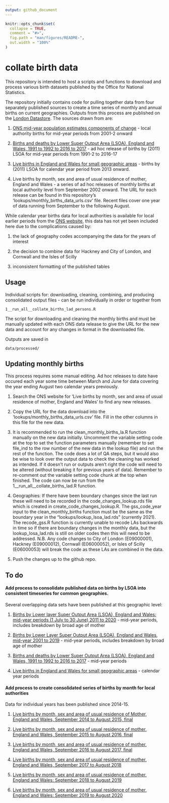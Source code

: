 ```yaml
---
output: github_document
---
```


<!-- README.md is generated from README.Rmd. Please edit that file -->

```r
knitr::opts_chunk$set(
  collapse = TRUE,
  comment = "#>",
  fig.path = "man/figures/README-",
  out.width = "100%"
)
```

# collate birth data

<!-- badges: start -->
<!-- badges: end -->

This repository is intended to host a scripts and functions to download and process various birth datasets published by the Office for National Statistics.   

The repository initially contains code for pulling together data from four separately published sources to create a time series of monthly and annual births on current geographies. Outputs from this process are published on the [London Datastore](https://data.london.gov.uk/dataset/annual-birth-series). The sources drawn from are:

1. [ONS mid-year population estimates components of change](https://www.ons.gov.uk/peoplepopulationandcommunity/populationandmigration/populationestimates/datasets/populationestimatesforukenglandandwalesscotlandandnorthernireland) - local authority births for mid-year periods from 2001-2 onward

2. [Births and deaths by Lower Super Output Area (LSOA), England and Wales, 1991 to 1992 to 2016 to 2017](https://www.ons.gov.uk/peoplepopulationandcommunity/birthsdeathsandmarriages/deaths/adhocs/009628birthsanddeathsbylowersuperoutputarealsoaenglandandwales1991to1992to2016to2017) - ad hoc release of births by (2011) LSOA for mid-year periods from 1991-2 to 2016-17

3. [Live births in England and Wales for small geographic areas](https://www.nomisweb.co.uk/query/construct/summary.asp?mode=construct&version=0&dataset=206) - births by (2011) LSOA for calendar year period from 2013 onward.

4. Live births by month, sex and area of usual residence of mother, England and Wales - a series of ad hoc releases of monthly births at local authority level from September 2002 onward. The URL for each release can be found in this repository's 'lookups/monthly_births_data_urls.csv' file. Recent files cover one year of data running from September to the following August.

While calendar year births data for local authorities is available for local earlier periods from the [ONS website](https://www.ons.gov.uk/peoplepopulationandcommunity/birthsdeathsandmarriages/livebirths/datasets/birthsummarytables), this data has not yet been included here due to the complications caused by:

1. the lack of geography codes accompanying the data for the years of interest

2. the decision to combine data for Hackney and City of London, and Cornwall and the Isles of Scilly

3. inconsistent formatting of the published tables


## Usage
Individual scripts for: downloading, cleaning, combining, and producing consolidated output files - can be run individually in order or together from
```
1__run_all__collate_births_lad_persons.R
```
The script for downloading and cleaning the monthly births and must be manually updated with each ONS data release to give the URL for the new data and account for any changes in format in the downloaded file. 

Outputs are saved in 
```
data/processed/
```

## Updating monthly births
This process requires some manual editing. Ad hoc releases to date have occured each year some time between March and June for data covering the year ending August two calendar years previously. 

1. Search the ONS website for 'Live births by month, sex and area of usual residence of mother, England and Wales' to find any new releases.

2. Copy the URL for the data download into the 'lookups/monthly_births_data_urls.csv' file. Fill in the other columns in this file for the new data.

3. It is recommended to run the clean_monthly_births_la.R function manually on the new data initially.  Uncomment the variable setting code at the top to set the function parameters manually (remember to set file_ind to the row number of the new data in the lookup file) and run the rest of the function.  The code does a lot of QA steps, but it would also be wise to look over the output data to check the cleaning has worked as intended. If it doesn't run or outputs aren't right the code will need to be altered (without breaking it for previous years of data). Remember to re-comment out the variable setting code chunk at the top when finished. The code can now be run from the 1__run_all__collate_births_lad.R function.

4. Geographies: If there have been boundary changes since the last run these will need to be recorded in the code_changes_lookup.rds file which is created in create_code_changes_lookup.R. The gss_code_year input to the clean_monthly_births function must be the same as the boundary year in the "lookups/lookup_lsoa_lad.rds" (currently 2021). The recode_gss.R function is currently unable to recode LAs backwards in time so if there are boundary changes in the monthly data, but the lookup_losa_lad.rds is still on older codes then this will need to be addressed.  N.B. Any code changes to City of London (E09000001), Hackney (E09000012), Cornwall (E06000052), or Isles of Scilly (E06000053) will break the code as these LAs are combined in the data. 

5. Push the changes up to the github repo.

## To do

#### Add process to consolidate published data on births by LSOA into consistent timeseries for common geographies.

Several overlapping data sets have been published at this geographic level:

1. [Births by Lower layer Super Output Area (LSOA), England and Wales: mid-year periods (1 July to 30 June) 2011 to 2020](https://www.ons.gov.uk/peoplepopulationandcommunity/birthsdeathsandmarriages/livebirths/adhocs/14318birthsbylowerlayersuperoutputarealsoaenglandandwalesmidyearperiods1julyto30june2011to2020) - mid-year periods, includes breakdown by broad age of mother

2. [Births by Lower Layer Super Output Area (LSOA), England and Wales, mid-year 2001 to 2019](https://www.ons.gov.uk/peoplepopulationandcommunity/birthsdeathsandmarriages/livebirths/adhocs/12627birthsbylowerlayersuperoutputarealsoaenglandandwalesmidyear2001to2019) - mid-year periods, includes breakdown by broad age of mother

3. [Births and deaths by Lower Super Output Area (LSOA), England and Wales, 1991 to 1992 to 2016 to 2017](https://www.ons.gov.uk/peoplepopulationandcommunity/birthsdeathsandmarriages/deaths/adhocs/009628birthsanddeathsbylowersuperoutputarealsoaenglandandwales1991to1992to2016to2017) - mid-year periods

4. [Live births in England and Wales for small geographic areas](https://www.nomisweb.co.uk/query/construct/summary.asp?mode=construct&version=0&dataset=206) - calendar year periods

#### Add process to create consolidated series of births by month for local authorities

Data for individual years has been published since 2014-15.   

1. [Live births by month, sex and area of usual residence of Mother, England and Wales, September 2014 to August 2015, final](https://www.ons.gov.uk/peoplepopulationandcommunity/birthsdeathsandmarriages/livebirths/adhocs/006871livebirthsbymonthsexandareaofusualresidenceofmotherenglandandwalesseptember2014toaugust2015)

1. [Live births by month, sex and area of usual residence of mother, England and Wales, September 2015 to August 2016, final](https://www.ons.gov.uk/peoplepopulationandcommunity/birthsdeathsandmarriages/livebirths/adhocs/008449livebirthsbymonthsexandareaofusualresidenceofmotherenglandandwalesseptember2015toaugust2016)

2. [Live births by month, sex and area of usual residence of mother, England and Wales, September 2016 to August 2017, final](https://www.ons.gov.uk/peoplepopulationandcommunity/birthsdeathsandmarriages/livebirths/adhocs/009923livebirthsbymonthsexandareaofusualresidenceofmotherenglandandwalesseptember2016toaugust2017final)

3. [Live births by month, sex and area of usual residence of mother, England and Wales, September 2017 to August 2018](https://www.ons.gov.uk/peoplepopulationandcommunity/birthsdeathsandmarriages/livebirths/adhocs/11467livebirthsbymonthsexandareaofusualresidenceofmotherenglandandwalesseptember2017toaugust2018)

4. [Live births by month, sex and area of usual residence of mother, England and Wales: September 2018 to August 2019](https://www.ons.gov.uk/peoplepopulationandcommunity/birthsdeathsandmarriages/livebirths/adhocs/13050livebirthsbymonthsexandareaofusualresidenceofmotherenglandandwalesseptember2018toaugust2019)

5. [Live births by month, sex and area of usual residence of mother, England and Wales: September 2019 to August 2020](https://www.ons.gov.uk/peoplepopulationandcommunity/birthsdeathsandmarriages/livebirths/adhocs/14756livebirthsbymonthsexandareaofusualresidenceofmotherenglandandwalesseptember2019toaugust2020)
